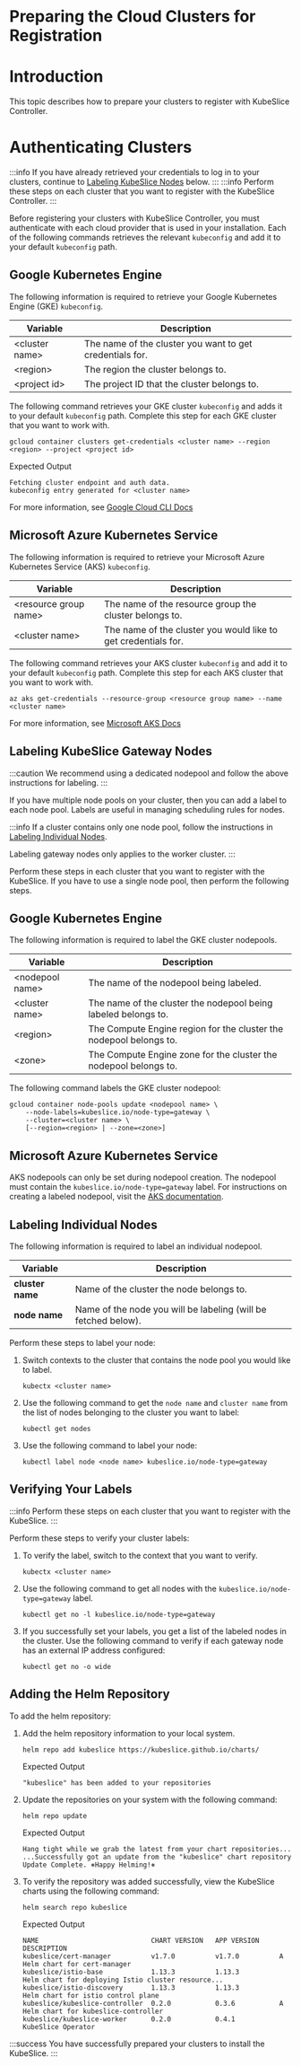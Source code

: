 # Preparing the Cloud Clusters for Registration

# Introduction

This topic describes how to prepare your clusters to register with KubeSlice Controller.

# Authenticating Clusters 

:::info
If you have already retrieved your credentials to log in to your clusters, continue to 
[Labeling KubeSlice Nodes](#labeling-kubeslice-gateway-nodes) below.
:::
:::info 
Perform these steps on each cluster that you want to register with the KubeSlice Controller.
:::

Before registering your clusters with KubeSlice Controller, you must authenticate with each cloud provider 
that is used in your installation. Each of the following commands retrieves the relevant `kubeconfig` and 
add it to your default `kubeconfig` path.

## Google Kubernetes Engine
The following information is required to retrieve your Google Kubernetes Engine (GKE) `kubeconfig`.

| **Variable**  |     **Description** |
|-----|----|
|<cluster name\>  | The name of the cluster you want to get credentials for.|
|  <region\>       |  The region the cluster belongs to.|
| <project id\>    | The project ID that the cluster belongs to.|
 

The following command retrieves your GKE cluster `kubeconfig` and adds it to your default `kubeconfig` 
path. Complete this step for each GKE cluster that you want to work with.

``` 
gcloud container clusters get-credentials <cluster name> --region <region> --project <project id>
```

Expected Output

``` 
Fetching cluster endpoint and auth data.
kubeconfig entry generated for <cluster name>
```

For more information, see 
[Google Cloud CLI Docs](https://cloud.google.com/sdk/gcloud/reference/container/clusters/get-credentials)

## Microsoft Azure Kubernetes Service 
The following information is required to retrieve your Microsoft Azure 
Kubernetes Service (AKS) `kubeconfig`.

| **Variable**      |        **Description** |
|-----|-----|
| <resource group name\> |  The name of the resource group the cluster belongs to.
  <cluster name\>         | The name of the cluster you would like to get credentials for.|

The following command retrieves your AKS cluster `kubeconfig` and add it to your default `kubeconfig` path. 
Complete this step for each AKS cluster that you want to work with.

``` 
az aks get-credentials --resource-group <resource group name> --name <cluster name>
```
For more information, see 
[Microsoft AKS Docs](https://docs.microsoft.com/en-us/cli/azure/aks?view=azure-cli-latest#az-aks-get-credentials)

## Labeling KubeSlice Gateway Nodes

:::caution
We recommend using a dedicated nodepool and follow the above instructions for labeling.
:::

If you have multiple node pools on your cluster, then you can add a label to each node pool. Labels are 
useful in managing scheduling rules for nodes.

:::info
If a cluster contains only one node pool, follow the instructions in 
[Labeling Individual Nodes](#labeling-individual-nodes).

Labeling gateway nodes only applies to the worker cluster.
:::

Perform these steps in each cluster that you want to register with the KubeSlice. If you have to use a 
single node pool, then perform the following steps.

## Google Kubernetes Engine
The following information is required to label the GKE cluster nodepools.

|**Variable** |       **Description** |
|-----|----|
|<nodepool name\>|   The name of the nodepool being labeled.|
|<cluster name\>  |  The name of the cluster the nodepool being labeled belongs to.|
|  <region\>      |    The Compute Engine region for the cluster the nodepool belongs to.|
|  <zone\>         |   The Compute Engine zone for the cluster the nodepool belongs to.|
 
The following command labels the GKE cluster nodepool: 

``` 
gcloud container node-pools update <nodepool name> \
    --node-labels=kubeslice.io/node-type=gateway \
    --cluster=<cluster name> \
    [--region=<region> | --zone=<zone>]
```

## Microsoft Azure Kubernetes Service
AKS nodepools can only be set during nodepool creation. The nodepool
must contain the `kubeslice.io/node-type=gateway` label. For instructions on creating
a labeled nodepool, visit the [AKS documentation](https://docs.microsoft.com/en-us/azure/aks/use-multiple-node-pools#setting-nodepool-labels).

## Labeling Individual Nodes

The following information is required to label an individual nodepool.

|**Variable**  |     **Description** |
|------|-----|
|**cluster name** |  Name of the cluster the node belongs to.|
|**node name** |     Name of the node you will be labeling (will be fetched below).

Perform these steps to label your node:

1. Switch contexts to the cluster that contains the node pool you would like to label.
   ```
   kubectx <cluster name>
   ```
    
2. Use the following command to get the `node name` and `cluster name` from the list of nodes belonging to 
the cluster you want to label:
   ``` 
   kubectl get nodes
   ```
    
3. Use the following command to label your node:
   ```
   kubectl label node <node name> kubeslice.io/node-type=gateway
   ```

## Verifying Your Labels
:::info
Perform these steps on each cluster that you want to register with the KubeSlice.
:::

Perform these steps to verify your cluster labels:

1.  To verify the label, switch to the context that you want to verify.
    
    ``` 
    kubectx <cluster name>
    ``` 
2.  Use the following command to get all nodes with the `kubeslice.io/node-type=gateway` label.
    ```
    kubectl get no -l kubeslice.io/node-type=gateway
    ```    
3.  If you successfully set your labels, you  get a list of the labeled nodes in the cluster. Use the following command to verify if
    each gateway node has an external IP address configured:
    ```
    kubectl get no -o wide
    ```
  
## Adding the Helm Repository

To add the helm repository:

1. Add the helm repository information to your local system.
   ```
   helm repo add kubeslice https://kubeslice.github.io/charts/
   ```
   Expected Output
   ``` 
   "kubeslice" has been added to your repositories
   ```
2. Update the repositories on your system with the following command:
   ``` 
   helm repo update
   ```
   Expected Output
   ``` 
   Hang tight while we grab the latest from your chart repositories...
   ...Successfully got an update from the "kubeslice" chart repository
   Update Complete. ⎈Happy Helming!⎈
   ```
3. To verify the repository was added successfully, view the KubeSlice
charts using the following command:
   ``` 
   helm search repo kubeslice
   ```
   Expected Output
   ```
   NAME                            CHART VERSION   APP VERSION     DESCRIPTION                                       
   kubeslice/cert-manager          v1.7.0          v1.7.0          A Helm chart for cert-manager                     
   kubeslice/istio-base            1.13.3          1.13.3          Helm chart for deploying Istio cluster resource...
   kubeslice/istio-discovery       1.13.3          1.13.3          Helm chart for istio control plane                
   kubeslice/kubeslice-controller  0.2.0           0.3.6           A Helm chart for kubeslice-controller             
   kubeslice/kubeslice-worker      0.2.0           0.4.1           KubeSlice Operator
   ```
 
:::success
You have successfully prepared your clusters to install the KubeSlice.
:::